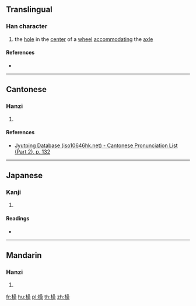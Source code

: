 ==Translingual==

===Han character===
{{Han char|rn=75|rad=木|as=13|sn=17|four=46994|canj=DRRD|ids=⿰木喿}}

# {{context|archaic|lang=zh}} the [[hole]] in the [[center]] of a [[wheel]] [[accommodating]] the [[axle]]

====References====
* {{Han ref|kx=0555.350|dkj=15628|dj=0945.200|hdz=21301.140|uh=6A7E|ud=27262|bh=C0CF|bd=49359}}

----

==Cantonese==

===Hanzi===
{{yue-hanzi|jyut=[[syu1]]|y=syu1}}

# {{defn|lang=yue|sort=木13}}

====References====
*[http://www.iso10646hk.net/jp/document/download.jsp Jyutping Database (iso10646hk.net) - Cantonese Pronunciation List (Part 2), p. 132]

----

==Japanese==

===Kanji===
{{ja-kanji|grade=|rs=木13}}

# {{defn|lang=ja|sort=木13}}

====Readings====
* {{ja-readings|on=[[しゅ]] (shu), [[そう]] (sō), [[す]] (su)|kun=}}

----

==Mandarin==

===Hanzi===
{{cmn-hanzi|pin=[[shū]] ([[shu1]])|wg=shu<sup>1</sup>}}

# {{defn|lang=cmn|sort=木13}}

[[fr:橾]]
[[hu:橾]]
[[pl:橾]]
[[th:橾]]
[[zh:橾]]
